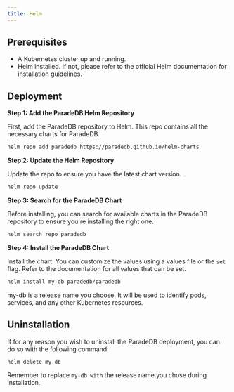 ```yaml
---
title: Helm
---
```


## Prerequisites

- A Kubernetes cluster up and running.
- Helm installed. If not, please refer to the official Helm documentation for installation guidelines.

## Deployment

**Step 1: Add the ParadeDB Helm Repository**

First, add the ParadeDB repository to Helm. This repo contains all the necessary charts for ParadeDB.

```bash
helm repo add paradedb https://paradedb.github.io/helm-charts
```

**Step 2: Update the Helm Repository**

Update the repo to ensure you have the latest chart version.

```bash
helm repo update
```

**Step 3: Search for the ParadeDB Chart**

Before installing, you can search for available charts in the ParadeDB repository to ensure you're installing the right one.

```bash
helm search repo paradedb
```

**Step 4: Install the ParadeDB Chart**

Install the chart. You can customize the values using a values file or the `set` flag. Refer to the documentation for all values that can be set.

```bash
helm install my-db paradedb/paradedb
```

<Note>
  my-db is a release name you choose. It will be used to identify pods,
  services, and any other Kubernetes resources.
</Note>

## Uninstallation

If for any reason you wish to uninstall the ParadeDB deployment, you can do so with the following command:

```bash
helm delete my-db
```

Remember to replace `my-db with` the release name you chose during installation.
